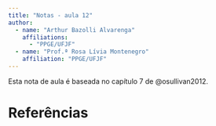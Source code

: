 ```yaml
---
title: "Notas - aula 12"
author: 
  - name: "Arthur Bazolli Alvarenga"
    affiliations: 
      - "PPGE/UFJF" 
  - name: "Prof.ª Rosa Lívia Montenegro"
    affiliation: "PPGE/UFJF"
---
```


Esta nota de aula é baseada no capítulo 7 de @osullivan2012.






# Referências